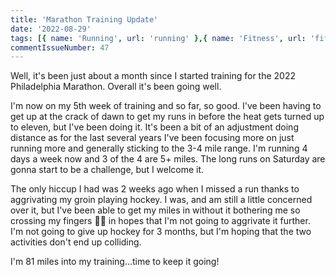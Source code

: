 ```yaml
---
title: 'Marathon Training Update'
date: '2022-08-29'
tags: [{ name: 'Running', url: 'running' },{ name: 'Fitness', url: 'fitness' }, { name: 'Marathon', url: 'marathon' }]
commentIssueNumber: 47
---
```


Well, it's been just about a month since I started training for the 2022 Philadelphia Marathon. Overall it's been going well.

I'm now on my 5th week of training and so far, so good. I've been having to get up at the crack of dawn to get my runs in before the heat gets turned up to eleven, but I've been doing it. It's been a bit of an adjustment doing distance as for the last several years I've been focusing more on just running more and generally sticking to the 3-4 mile range. I'm running 4 days a week now and 3 of the 4 are 5+ miles. The long runs on Saturday are gonna start to be a challenge, but I welcome it.

The only hiccup I had was 2 weeks ago when I missed a run thanks to aggrivating my groin playing hockey. I was, and am still a little concerned over it, but I've been able to get my miles in without it bothering me so crossing my fingers 🤞🏻 in hopes that I'm not going to aggrivate it further. I'm not going to give up hockey for 3 months, but I'm hoping that the two activities don't end up colliding.

I'm 81 miles into my training...time to keep it going!